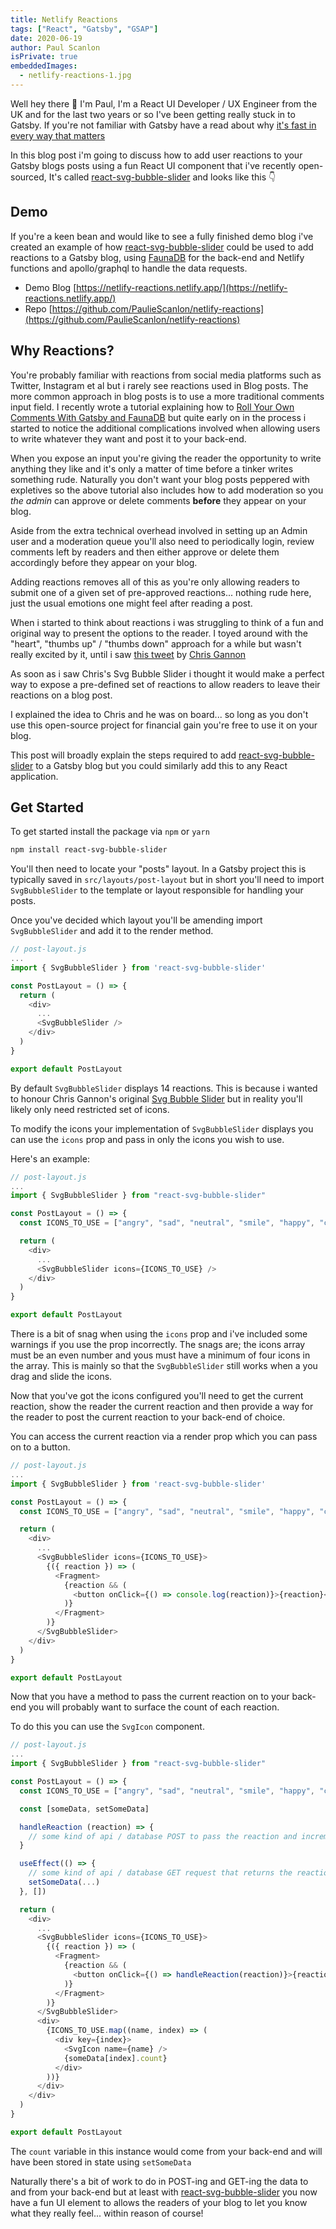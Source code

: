 ```yaml
---
title: Netlify Reactions
tags: ["React", "Gatsby", "GSAP"]
date: 2020-06-19
author: Paul Scanlon
isPrivate: true
embeddedImages:
  - netlify-reactions-1.jpg
---
```


Well hey there 👋 I'm Paul, I'm a React UI Developer / UX Engineer from the UK and for the last two years or so I've been getting really stuck in to Gatsby. If you're not familiar with Gatsby have a read about why [it's fast in every way that matters](https://www.gatsbyjs.org/)

In this blog post i'm going to discuss how to add user reactions to your Gatsby blogs posts using a fun React UI component that i've recently open-sourced, It's called [react-svg-bubble-slider](https://react-svg-bubble-slider.netlify.app/) and looks like this 👇

<EmbeddedImage src={props.embedded.image1} />

<Divider />

## Demo

If you're a keen bean and would like to see a fully finished demo blog i've created an example of how [react-svg-bubble-slider](https://react-svg-bubble-slider.netlify.app/) could be used to add reactions to a Gatsby blog, using [FaunaDB](https://fauna.com/) for the back-end and Netlify functions and apollo/graphql to handle the data requests.

- Demo Blog [https://netlify-reactions.netlify.app/](https://netlify-reactions.netlify.app/)
- Repo [https://github.com/PaulieScanlon/netlify-reactions](https://github.com/PaulieScanlon/netlify-reactions)

## Why Reactions?

You're probably familiar with reactions from social media platforms such as Twitter, Instagram et al but i rarely see reactions used in Blog posts. The more common approach in blog posts is to use a more traditional comments input field. I recently wrote a tutorial explaining how to [Roll Your Own Comments With Gatsby and FaunaDB](https://css-tricks.com/roll-your-own-comments-with-gatsby-and-faunadb/) but quite early on in the process i started to notice the additional complications involved when allowing users to write whatever they want and post it to your back-end.

When you expose an input you're giving the reader the opportunity to write anything they like and it's only a matter of time before a tinker writes something rude. Naturally you don't want your blog posts peppered with expletives so the above tutorial also includes how to add moderation so you _the admin_ can approve or delete comments **before** they appear on your blog.

Aside from the extra technical overhead involved in setting up an Admin user and a moderation queue you'll also need to periodically login, review comments left by readers and then either approve or delete them accordingly before they appear on your blog.

Adding reactions removes all of this as you're only allowing readers to submit one of a given set of pre-approved reactions... nothing rude here, just the usual emotions one might feel after reading a post.

When i started to think about reactions i was struggling to think of a fun and original way to present the options to the reader. I toyed around with the "heart", "thumbs up" / "thumbs down" approach for a while but wasn't really excited by it, until i saw [this tweet](https://twitter.com/ChrisGannon/status/1261209022662918144) by [Chris Gannon](https://twitter.com/ChrisGannon)

As soon as i saw Chris's Svg Bubble Slider i thought it would make a perfect way to expose a pre-defined set of reactions to allow readers to leave their reactions on a blog post.

I explained the idea to Chris and he was on board... so long as you don't use this open-source project for financial gain you're free to use it on your blog.

This post will broadly explain the steps required to add [react-svg-bubble-slider](https://react-svg-bubble-slider.netlify.app/) to a Gatsby blog but you could similarly add this to any React application.

## Get Started

To get started install the package via `npm` or `yarn`

```sh
npm install react-svg-bubble-slider
```

You'll then need to locate your "posts" layout. In a Gatsby project this is typically saved in `src/layouts/post-layout` but in short you'll need to import `SvgBubbleSlider` to the template or layout responsible for handling your posts.

Once you've decided which layout you'll be amending import `SvgBubbleSlider` and add it to the render method.

```javascript
// post-layout.js
...
import { SvgBubbleSlider } from 'react-svg-bubble-slider'

const PostLayout = () => {
  return (
    <div>
      ...
      <SvgBubbleSlider />
    </div>
  )
}

export default PostLayout
```

By default `SvgBubbleSlider` displays 14 reactions. This is because i wanted to honour Chris Gannon's original [Svg Bubble Slider](https://codepen.io/chrisgannon/pen/GZNgLw/) but in reality you'll likely only need restricted set of icons.

To modify the icons your implementation of `SvgBubbleSlider` displays you can use the `icons` prop and pass in only the icons you wish to use.

Here's an example:

```javascript
// post-layout.js
...
import { SvgBubbleSlider } from "react-svg-bubble-slider"

const PostLayout = () => {
  const ICONS_TO_USE = ["angry", "sad", "neutral", "smile", "happy", "cool"]

  return (
    <div>
      ...
      <SvgBubbleSlider icons={ICONS_TO_USE} />
    </div>
  )
}

export default PostLayout
```

There is a bit of snag when using the `icons` prop and i've included some warnings if you use the prop incorrectly. The snags are; the icons array must be an even number and yous must have a minimum of four icons in the array. This is mainly so that the `SvgBubbleSlider` still works when a you drag and slide the icons.

Now that you've got the icons configured you'll need to get the current reaction, show the reader the current reaction and then provide a way for the reader to post the current reaction to your back-end of choice.

You can access the current reaction via a render prop which you can pass on to a button.

```javascript
// post-layout.js
...
import { SvgBubbleSlider } from 'react-svg-bubble-slider'

const PostLayout = () => {
  const ICONS_TO_USE = ["angry", "sad", "neutral", "smile", "happy", "cool"]

  return (
    <div>
      ...
      <SvgBubbleSlider icons={ICONS_TO_USE}>
        {({ reaction }) => (
          <Fragment>
            {reaction && (
              <button onClick={() => console.log(reaction)}>{reaction}</button>
            )}
          </Fragment>
        )}
      </SvgBubbleSlider>
    </div>
  )
}

export default PostLayout
```

Now that you have a method to pass the current reaction on to your back-end you will probably want to surface the count of each reaction.

To do this you can use the `SvgIcon` component.

```javascript
// post-layout.js
...
import { SvgBubbleSlider } from "react-svg-bubble-slider"

const PostLayout = () => {
  const ICONS_TO_USE = ["angry", "sad", "neutral", "smile", "happy", "cool"]

  const [someData, setSomeData]

  handleReaction (reaction) => {
    // some kind of api / database POST to pass the reaction and increment the count
  }

  useEffect(() => {
    // some kind of api / database GET request that returns the reaction counts
    setSomeData(...)
  }, [])

  return (
    <div>
      ...
      <SvgBubbleSlider icons={ICONS_TO_USE}>
        {({ reaction }) => (
          <Fragment>
            {reaction && (
              <button onClick={() => handleReaction(reaction)}>{reaction}</button>
            )}
          </Fragment>
        )}
      </SvgBubbleSlider>
      <div>
        {ICONS_TO_USE.map((name, index) => (
          <div key={index}>
            <SvgIcon name={name} />
            {someData[index].count}
          </div>
        ))}
      </div>
    </div>
  )
}

export default PostLayout
```

The `count` variable in this instance would come from your back-end and will have been stored in state using `setSomeData`

Naturally there's a bit of work to do in POST-ing and GET-ing the data to and from your back-end but at least with [react-svg-bubble-slider](https://react-svg-bubble-slider.netlify.app/) you now have a fun UI element to allows the readers of your blog to let you know what they really feel... within reason of course!
